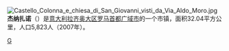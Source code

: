 [[File:Castello_Colonna_e_chiesa_di_San_Giovanni_visti_da_Via_Aldo_Moro.jpg|thumb]]
'''杰纳扎诺'''（{{lang-it|Genazzano}}）是[[意大利|意大利]][[拉齐奥大区|拉齐奥大区]][[罗马首都广域市|罗马首都广域市]]的一个市镇，面积32.04平方公里，人口5,823人（2007年）。

{{羅馬首都廣域市市鎮}}
{{Authority control}}
{{Italy-geo-stub}}

[[Category:罗马首都广域市市镇|G]]